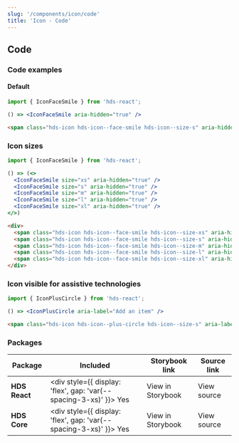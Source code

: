 ```yaml
---
slug: '/components/icon/code'
title: 'Icon - Code'
---
```





## Code

### Code examples

#### Default

<Playground>


```jsx
import { IconFaceSmile } from 'hds-react';

() => <IconFaceSmile aria-hidden="true" />
```

```html
<span class="hds-icon hds-icon--face-smile hds-icon--size-s" aria-hidden="true"></span>
```

</Playground>


### Icon sizes

<Playground>


```jsx
import { IconFaceSmile } from 'hds-react';

() => (<>
  <IconFaceSmile size="xs" aria-hidden="true" />
  <IconFaceSmile size="s" aria-hidden="true" />
  <IconFaceSmile size="m" aria-hidden="true" />
  <IconFaceSmile size="l" aria-hidden="true" />
  <IconFaceSmile size="xl" aria-hidden="true" />
</>)
```

```html
<div>
  <span class="hds-icon hds-icon--face-smile hds-icon--size-xs" aria-hidden="true"></span>
  <span class="hds-icon hds-icon--face-smile hds-icon--size-s" aria-hidden="true"></span>
  <span class="hds-icon hds-icon--face-smile hds-icon--size-m" aria-hidden="true"></span>
  <span class="hds-icon hds-icon--face-smile hds-icon--size-l" aria-hidden="true"></span>
  <span class="hds-icon hds-icon--face-smile hds-icon--size-xl" aria-hidden="true"></span>
</div>
```

</Playground>

### Icon visible for assistive technologies

<Playground>


```jsx
import { IconPlusCircle } from 'hds-react';

() => <IconPlusCircle aria-label="Add an item" />
```

```html
<span class="hds-icon hds-icon--plus-circle hds-icon--size-s" aria-label="Add an item"></span>
```

</Playground>


### Packages

| Package       | Included                                                                                        | Storybook link                                                                           | Source link                                                                                                                                     |
| ------------- | ----------------------------------------------------------------------------------------------- | ---------------------------------------------------------------------------------------- | ----------------------------------------------------------------------------------------------------------------------------------------------- |
| **HDS React** | <div style={{ display: 'flex', gap: 'var(--spacing-3-xs)' }}><IconCheckCircleFill /> Yes </div> | <Link openInNewTab openInNewTabAriaLabel="Opens in a new tab" href="/storybook/react/?path=/docs/icons">View in Storybook</Link> | <ExternalLink openInNewTab openInNewTabAriaLabel="Opens in a new tab" href="https://github.com/City-of-Helsinki/helsinki-design-system/tree/master/packages/react/src/icons">View source</ExternalLink> |
| **HDS Core**  | <div style={{ display: 'flex', gap: 'var(--spacing-3-xs)' }}><IconCheckCircleFill /> Yes </div> | <Link openInNewTab openInNewTabAriaLabel="Opens in a new tab" href="/storybook/core/?path=/story/icons">View in Storybook</Link> | <ExternalLink openInNewTab openInNewTabAriaLabel="Opens in a new tab" href="https://github.com/City-of-Helsinki/helsinki-design-system/tree/master/packages/core/src/icons">View source</ExternalLink>  |
